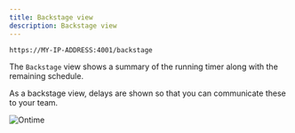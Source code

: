 ```yaml
---
title: Backstage view
description: Backstage view
---
```


```bash title="Backstage / Stage Manager View"
https://MY-IP-ADDRESS:4001/backstage           
```

The `Backstage` view shows a summary of the running timer along with the remaining schedule.

As a backstage view, delays are shown so that you can communicate these to your team.

![Ontime](../../../../assets/screenshots/views/backstage.png)
